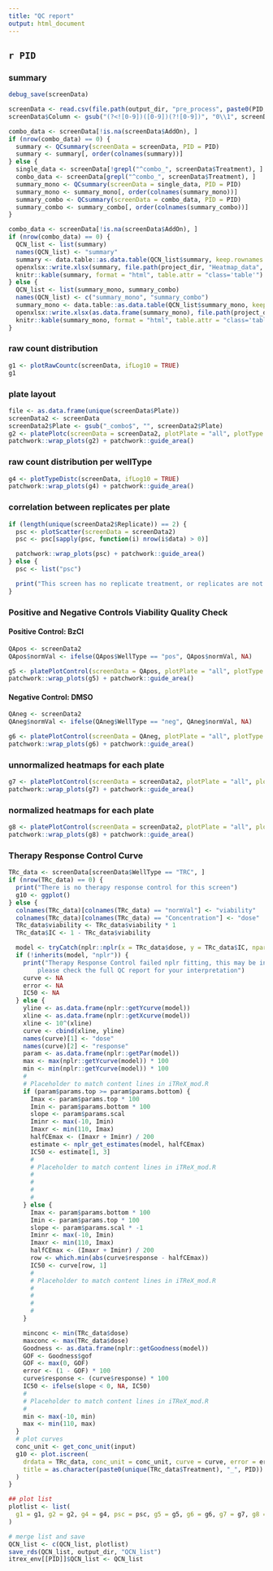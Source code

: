 ```yaml
---
title: "QC report"
output: html_document
---
```

## `r PID`

### summary
```r
debug_save(screenData)

screenData <- read.csv(file.path(output_dir, "pre_process", paste0(PID, "_screenData.csv")))
screenData$Column <- gsub("(?<![0-9])([0-9])(?![0-9])", "0\\1", screenData$Column, perl = TRUE)

combo_data <- screenData[!is.na(screenData$AddOn), ]
if (nrow(combo_data) == 0) {
  summary <- QCsummary(screenData = screenData, PID = PID)
  summary <- summary[, order(colnames(summary))]
} else {
  single_data <- screenData[!grepl("^combo_", screenData$Treatment), ]
  combo_data <- screenData[grepl("^combo_", screenData$Treatment), ]
  summary_mono <- QCsummary(screenData = single_data, PID = PID)
  summary_mono <- summary_mono[, order(colnames(summary_mono))]
  summary_combo <- QCsummary(screenData = combo_data, PID = PID)
  summary_combo <- summary_combo[, order(colnames(summary_combo))]
}

combo_data <- screenData[!is.na(screenData$AddOn), ]
if (nrow(combo_data) == 0) {
  QCN_list <- list(summary)
  names(QCN_list) <- "summary"
  summary <- data.table::as.data.table(QCN_list$summary, keep.rownames = TRUE)
  openxlsx::write.xlsx(summary, file.path(project_dir, "Heatmap_data", "QC", paste0(PID, "_QC.xlsx")), overwrite = TRUE)
  knitr::kable(summary, format = "html", table.attr = "class='table'")
} else {
  QCN_list <- list(summary_mono, summary_combo)
  names(QCN_list) <- c("summary_mono", "summary_combo")
  summary_mono <- data.table::as.data.table(QCN_list$summary_mono, keep.rownames = TRUE)
  openxlsx::write.xlsx(as.data.frame(summary_mono), file.path(project_dir, "Heatmap_data", "QC", paste0(PID, "_QC.xlsx")), overwrite = TRUE)
  knitr::kable(summary_mono, format = "html", table.attr = "class='table'")
}
```

### raw count distribution
```r
g1 <- plotRawCountc(screenData, ifLog10 = TRUE)
g1
```

### plate layout
```r
file <- as.data.frame(unique(screenData$Plate))
screenData2 <- screenData
screenData2$Plate <- gsub("_combo$", "", screenData2$Plate)
g2 <- platePlotc(screenData = screenData2, plotPlate = "all", plotType = "layout")
patchwork::wrap_plots(g2) + patchwork::guide_area()
```

### raw count distribution per wellType
```r
g4 <- plotTypeDistc(screenData, ifLog10 = TRUE)
patchwork::wrap_plots(g4) + patchwork::guide_area()
```

### correlation between replicates per plate
```r
if (length(unique(screenData2$Replicate)) == 2) {
  psc <- plotScatter(screenData = screenData2)
  psc <- psc[sapply(psc, function(i) nrow(i$data) > 0)]

  patchwork::wrap_plots(psc) + patchwork::guide_area()
} else {
  psc <- list("psc")

  print("This screen has no replicate treatment, or replicates are not duplicates only")
}
```


### Positive and Negative Controls Viability Quality Check

#### Positive Control: BzCl
```r
QApos <- screenData2
QApos$normVal <- ifelse(QApos$WellType == "pos", QApos$normVal, NA)

g5 <- platePlotControl(screenData = QApos, plotPlate = "all", plotType = "viability")
patchwork::wrap_plots(g5) + patchwork::guide_area()
```

#### Negative Control: DMSO
```r
QAneg <- screenData2
QAneg$normVal <- ifelse(QAneg$WellType == "neg", QAneg$normVal, NA)

g6 <- platePlotControl(screenData = QAneg, plotPlate = "all", plotType = "viability")
patchwork::wrap_plots(g6) + patchwork::guide_area()
```

### unnormalized heatmaps for each plate 
```r
g7 <- platePlotControl(screenData = screenData2, plotPlate = "all", plotType = "viability")
patchwork::wrap_plots(g7) + patchwork::guide_area()
```

### normalized heatmaps for each plate
```r
g8 <- platePlotControl(screenData = screenData2, plotPlate = "all", plotType = "zscore")
patchwork::wrap_plots(g8) + patchwork::guide_area()
```

### Therapy Response Control Curve
```r
TRc_data <- screenData[screenData$WellType == "TRC", ]
if (nrow(TRc_data) == 0) {
  print("There is no therapy response control for this screen")
  g10 <- ggplot()
} else {
  colnames(TRc_data)[colnames(TRc_data) == "normVal"] <- "viability"
  colnames(TRc_data)[colnames(TRc_data) == "Concentration"] <- "dose"
  TRc_data$viability <- TRc_data$viability * 1
  TRc_data$IC <- 1 - TRc_data$viability

  model <- tryCatch(nplr::nplr(x = TRc_data$dose, y = TRc_data$IC, npars = "all", silent = TRUE), error = function(err) NA)
  if (!inherits(model, "nplr")) {
    print("Therapy Response Control failed nplr fitting, this may be indicating a bad QC sample,
        please check the full QC report for your interpretation")
    curve <- NA
    error <- NA
    IC50 <- NA
  } else {
    yline <- as.data.frame(nplr::getYcurve(model))
    xline <- as.data.frame(nplr::getXcurve(model))
    xline <- 10^(xline)
    curve <- cbind(xline, yline)
    names(curve)[1] <- "dose"
    names(curve)[2] <- "response"
    param <- as.data.frame(nplr::getPar(model))
    max <- max(nplr::getYcurve(model)) * 100
    min <- min(nplr::getYcurve(model)) * 100
    #
    # Placeholder to match content lines in iTReX_mod.R
    if (param$params.top >= param$params.bottom) {
      Imax <- param$params.top * 100
      Imin <- param$params.bottom * 100
      slope <- param$params.scal
      Iminr <- max(-10, Imin)
      Imaxr <- min(110, Imax)
      halfCEmax <- (Imaxr + Iminr) / 200
      estimate <- nplr_get_estimates(model, halfCEmax)
      IC50 <- estimate[1, 3]
      #
      # Placeholder to match content lines in iTReX_mod.R
      #
      #
      #
      #
    } else {
      Imax <- param$params.bottom * 100
      Imin <- param$params.top * 100
      slope <- param$params.scal * -1
      Iminr <- max(-10, Imin)
      Imaxr <- min(110, Imax)
      halfCEmax <- (Imaxr + Iminr) / 200
      row <- which.min(abs(curve$response - halfCEmax))
      IC50 <- curve[row, 1]
      #
      # Placeholder to match content lines in iTReX_mod.R
      #
      #
      #
      #
    }

    minconc <- min(TRc_data$dose)
    maxconc <- max(TRc_data$dose)
    Goodness <- as.data.frame(nplr::getGoodness(model))
    GOF <- Goodness$gof
    GOF <- max(0, GOF)
    error <- (1 - GOF) * 100
    curve$response <- (curve$response) * 100
    IC50 <- ifelse(slope < 0, NA, IC50)
    #
    # Placeholder to match content lines in iTReX_mod.R
    #
    min <- max(-10, min)
    max <- min(110, max)
  }
  # plot curves
  conc_unit <- get_conc_unit(input)
  g10 <- plot.iscreen(
    drdata = TRc_data, conc_unit = conc_unit, curve = curve, error = error, IC50 = IC50,
    title = as.character(paste0(unique(TRc_data$Treatment), "_", PID))
  )
}

## plot list
plotlist <- list(
  g1 = g1, g2 = g2, g4 = g4, psc = psc, g5 = g5, g6 = g6, g7 = g7, g8 = g8, g10 = g10
)

# merge list and save
QCN_list <- c(QCN_list, plotlist)
save_rds(QCN_list, output_dir, "QCN_list")
itrex_env[[PID]]$QCN_list <- QCN_list
```
